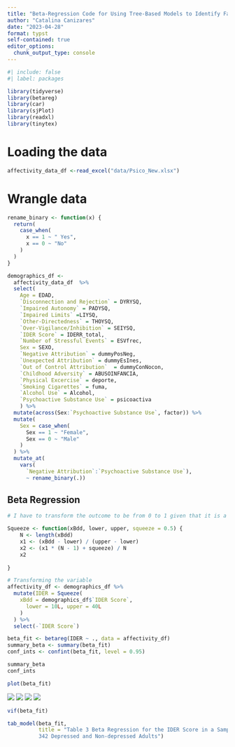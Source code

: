 ```yaml
---
title: "Beta-Regression Code for Using Tree-Based Models to Identify Factors Contributing to Trait Negative Affect in Adults with and without Major Depression Manuscript"
author: "Catalina Canizares"
date: "2023-04-28"
format: typst
self-contained: true
editor_options: 
  chunk_output_type: console
---
```



```r
#| include: false
#| label: packages

library(tidyverse)
library(betareg)
library(car)
library(sjPlot)
library(readxl)
library(tinytex)
```

# Loading the data
```r
affectivity_data_df <-read_excel("data/Psico_New.xlsx")
```

# Wrangle data

```r
rename_binary <- function(x) {
  return(
    case_when(
      x == 1 ~ " Yes",
      x == 0 ~ "No"
    )
  )
}

demographics_df <-
  affectivity_data_df  %>%
  select(
    Age = EDAD,
    `Disconnection and Rejection` = DYRYSQ, 
    `Impaired Autonomy` = PADYSQ, 
    `Impaired Limits` =LIYSQ, 
    `Other-Directedness` = THOYSQ, 
    `Over-Vigilance/Inhibition` = SEIYSQ,
    `IDER Score` = IDERR_total, 
    `Number of Stressful Events` = ESVfrec, 
    Sex = SEXO,
    `Negative Attribution` = dummyPosNeg, 
    `Unexpected Attribution` = dummyEsInes, 
    `Out of Control Attribution`  = dummyConNocon,
    `Childhood Adversity` = ABUSOINFANCIA, 
    `Physical Excercise` = deporte, 
    `Smoking Cigarettes` = fuma, 
    `Alcohol Use` = Alcohol, 
    `Psychoactive Substance Use` = psicoactiva
    ) %>%
  mutate(across(Sex:`Psychoactive Substance Use`, factor)) %>% 
  mutate(
    Sex = case_when(
      Sex == 1 ~ "Female",
      Sex == 0 ~ "Male"
    )
  ) %>%
  mutate_at(
    vars(
      `Negative Attribution`:`Psychoactive Substance Use`),
      ~ rename_binary(.)) 

```


## Beta Regression

```r

# I have to transform the outcome to be from 0 to 1 given that it is a score that only goes from 10 to 40, it is bounded. This function was created by Dr. Gabriel Odom. Please find the documentation in script named liker_squeezer_202303314

Squeeze <- function(xBdd, lower, upper, squeeze = 0.5) {
	N <- length(xBdd)
	x1 <- (xBdd - lower) / (upper - lower)
	x2 <- (x1 * (N - 1) + squeeze) / N
	x2
	
}

# Transforming the variable
affectivity_df <- demographics_df %>% 
  mutate(IDER = Squeeze(
    xBdd = demographics_df$`IDER Score`,
	  lower = 10L, upper = 40L
    )
  ) %>% 
  select(-`IDER Score`)

```

```r

beta_fit <- betareg(IDER ~ ., data = affectivity_df)
summary_beta <- summary(beta_fit)
conf_ints <- confint(beta_fit, level = 0.95)

summary_beta
conf_ints 
```

```r
plot(beta_fit)
```

![](assumption_plots/cook.png)
![](assumption_plots/leverage.png)
![](assumption_plots/linear.png)
![](assumption_plots/Residuals_observations.png)

```r
vif(beta_fit)
```


```r
tab_model(beta_fit,
          title = "Table 3 Beta Regression for the IDER Score in a Sample of
          342 Depressed and Non-depressed Adults")
```

